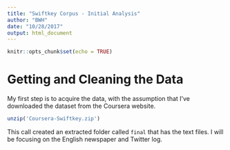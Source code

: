 ```yaml
---
title: "Swiftkey Corpus - Initial Analysis"
author: "BWH"
date: "10/28/2017"
output: html_document
---
```


```r
knitr::opts_chunk$set(echo = TRUE)
```


# Getting and Cleaning the Data

My first step is to acquire the data, with the assumption that I've downloaded the dataset from the Coursera website.

```r
unzip('Coursera-Swiftkey.zip')
```

This call created an extracted folder called `final` that has the text files. I will be focusing on the English newspaper and Twitter log.